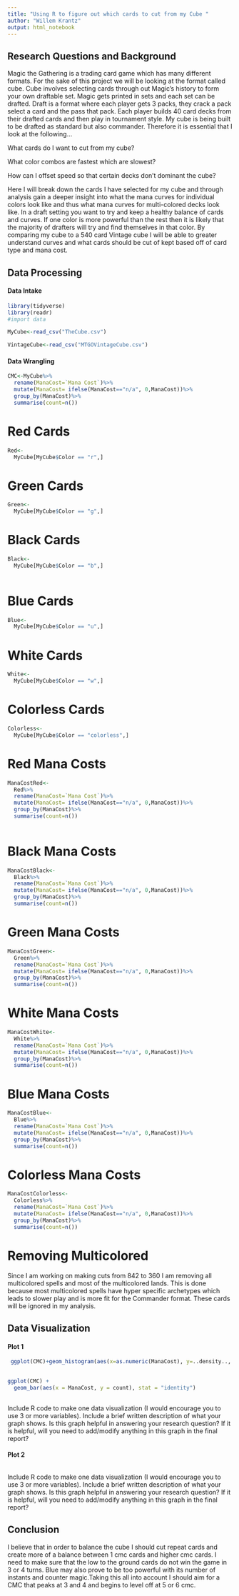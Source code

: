 ```yaml
---
title: "Using R to figure out which cards to cut from my Cube "
author: "Willem Krantz"
output: html_notebook
---
```


## Research Questions and Background

Magic the Gathering is a trading card game which has many different formats. For the sake of this project we will be looking at the format called cube. Cube involves selecting cards through out Magic's history to form your own draftable set. Magic gets printed in sets and each set can be drafted. Draft is a format where each player gets 3 packs, they crack a pack select a card and the pass that pack. Each player builds 40 card decks from their drafted cards and then play in tournament style. My cube is being built to be drafted as standard but also commander. Therefore it is essential that I look at the following... 

What cards do I want to cut from my cube?

What color combos are fastest which are slowest? 

How can I offset speed so that certain decks don't dominant the cube?

Here I will break down the cards I have selected for my cube and through analysis gain a deeper insight into what the mana curves for individual colors look like and thus what mana curves for multi-colored decks look like. In a draft setting you want to try and keep a healthy balance of cards and curves. If one color is more powerful than the rest then it is likely that the majority of drafters will try and find themselves in that color. By comparing my cube to a 540 card Vintage cube I will be able to greater understand curves and what cards should be cut of kept based off of card type and mana cost. 



## Data Processing 

#### Data Intake 

```r
library(tidyverse)
library(readr)   
#import data 

MyCube<-read_csv("TheCube.csv")

VintageCube<-read_csv("MTGOVintageCube.csv")
```


#### Data Wrangling 


```r

CMC<-MyCube%>%
  rename(ManaCost=`Mana Cost`)%>%
  mutate(ManaCost= ifelse(ManaCost=="n/a", 0,ManaCost))%>%
  group_by(ManaCost)%>%
  summarise(count=n())
```
# Red Cards
```r
Red<-
  MyCube[MyCube$Color == "r",]
```


# Green Cards
```r
Green<-
  MyCube[MyCube$Color == "g",]
```


# Black Cards 
```r
Black<-
  MyCube[MyCube$Color == "b",]
  
```


# Blue Cards 
```r
Blue<-
  MyCube[MyCube$Color == "u",]
```


# White Cards
```r
White<-
  MyCube[MyCube$Color == "w",]
```


# Colorless Cards 
```r
Colorless<-
  MyCube[MyCube$Color == "colorless",]
```


# Red Mana Costs
```r
ManaCostRed<-
  Red%>%
  rename(ManaCost=`Mana Cost`)%>%
  mutate(ManaCost= ifelse(ManaCost=="n/a", 0,ManaCost))%>%
  group_by(ManaCost)%>%
  summarise(count=n())
  
```


# Black Mana Costs 
```r
ManaCostBlack<-
  Black%>%
  rename(ManaCost=`Mana Cost`)%>%
  mutate(ManaCost= ifelse(ManaCost=="n/a", 0,ManaCost))%>%
  group_by(ManaCost)%>%
  summarise(count=n())
```


# Green Mana Costs
```r
ManaCostGreen<-
  Green%>%
  rename(ManaCost=`Mana Cost`)%>%
  mutate(ManaCost= ifelse(ManaCost=="n/a", 0,ManaCost))%>%
  group_by(ManaCost)%>%
  summarise(count=n())
```


# White Mana Costs 
```r
ManaCostWhite<-
  White%>%
  rename(ManaCost=`Mana Cost`)%>%
  mutate(ManaCost= ifelse(ManaCost=="n/a", 0,ManaCost))%>%
  group_by(ManaCost)%>%
  summarise(count=n())
```


# Blue Mana Costs
```r
ManaCostBlue<-
  Blue%>%
  rename(ManaCost=`Mana Cost`)%>%
  mutate(ManaCost= ifelse(ManaCost=="n/a", 0,ManaCost))%>%
  group_by(ManaCost)%>%
  summarise(count=n())
```


# Colorless Mana Costs 
```r
ManaCostColorless<-
  Colorless%>%
  rename(ManaCost=`Mana Cost`)%>%
  mutate(ManaCost= ifelse(ManaCost=="n/a", 0,ManaCost))%>%
  group_by(ManaCost)%>%
  summarise(count=n())
```






# Removing Multicolored 

Since I am working on making cuts from 842 to 360 I am removing all multicolored spells and most of the multicolored lands. This is done because most multicolored spells have hyper specific archetypes which leads to slower play and is more fit for the Commander format. These cards will be ignored in my analysis. 


## Data Visualization

#### Plot 1
```r
 ggplot(CMC)+geom_histogram(aes(x=as.numeric(ManaCost), y=..density.., weight=count))
       

ggplot(CMC) +
  geom_bar(aes(x = ManaCost, y = count), stat = "identity")
       
```

Include R code to make one data visualization (I would encourage you to use 3 or more variables). Include a brief written description of what your graph shows. Is this graph helpful in answering your research question? If it is helpful, will you need to add/modify anything in this graph in the final report? 

#### Plot 2
```r

```

Include R code to make one data visualization (I would encourage you to use 3 or more variables). Include a brief written description of what your graph shows. Is this graph helpful in answering your research question? If it is helpful, will you need to add/modify anything in this graph in the final report? 


## Conclusion

I believe that in order to balance the cube I should cut repeat cards and create more of a balance between 1 cmc cards and higher cmc cards. I need to make sure that the low to the ground cards do not win the game in 3 or 4 turns. Blue may also prove to be too powerful with its number of instants and counter magic.Taking this all into account I should aim for a CMC that peaks at 3 and 4 and begins to level off at 5 or 6 cmc. 